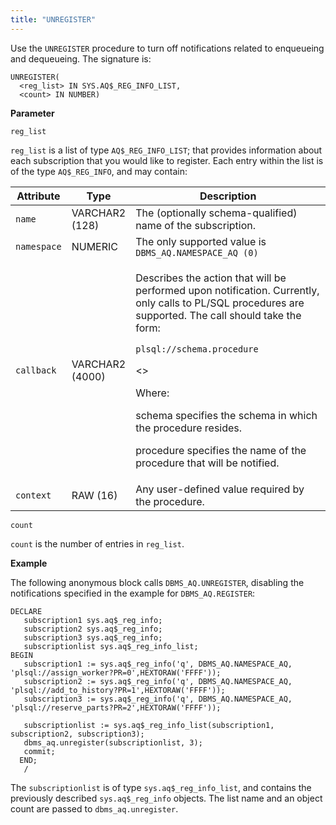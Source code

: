 ```yaml
---
title: "UNREGISTER"
---
```


Use the `UNREGISTER` procedure to turn off notifications related to enqueueing and dequeueing. The signature is:

``` text
UNREGISTER(
  <reg_list> IN SYS.AQ$_REG_INFO_LIST,
  <count> IN NUMBER)
```

**Parameter**

`reg_list`

 `reg_list` is a list of type `AQ$_REG_INFO_LIST`; that provides information about each subscription that you would like to register. Each entry within the list is of the type `AQ$_REG_INFO`, and may contain:

 <div class="tabularcolumns">

 </div>

 <table><colgroup><col style="width: 7%" /><col style="width: 10%" /><col style="width: 82%" /></colgroup><thead><tr class="header"><th>Attribute</th><th>Type</th><th>Description</th></tr></thead><tbody><tr class="odd"><td><code>name</code></td><td>VARCHAR2 (128)</td><td>The (optionally schema-qualified) name of the subscription.</td></tr><tr class="even"><td><code>namespace</code></td><td>NUMERIC</td><td>The only supported value is <code>DBMS_AQ.NAMESPACE_AQ (0)</code></td></tr><tr class="odd"><td><code>callback</code></td><td>VARCHAR2 (4000)</td><td><p>Describes the action that will be performed upon notification. Currently, only calls to PL/SQL procedures are supported. The call should take the form:</p><p><code>plsql://schema.procedure</code></p><><p>Where:</p><p>schema specifies the schema in which the procedure resides.</p><p>procedure specifies the name of the procedure that will be notified.</p></></td></tr><tr class="even"><td><code>context</code></td><td>RAW (16)</td><td>Any user-defined value required by the procedure.</td></tr></tbody></table>

`count`

 `count` is the number of entries in `reg_list`.

**Example**

The following anonymous block calls `DBMS_AQ.UNREGISTER`, disabling the notifications specified in the example for `DBMS_AQ.REGISTER`:

``` text
DECLARE
   subscription1 sys.aq$_reg_info;
   subscription2 sys.aq$_reg_info;
   subscription3 sys.aq$_reg_info;
   subscriptionlist sys.aq$_reg_info_list;
BEGIN
   subscription1 := sys.aq$_reg_info('q', DBMS_AQ.NAMESPACE_AQ,
'plsql://assign_worker?PR=0',HEXTORAW('FFFF'));
   subscription2 := sys.aq$_reg_info('q', DBMS_AQ.NAMESPACE_AQ,
'plsql://add_to_history?PR=1',HEXTORAW('FFFF'));
   subscription3 := sys.aq$_reg_info('q', DBMS_AQ.NAMESPACE_AQ,
'plsql://reserve_parts?PR=2',HEXTORAW('FFFF'));

   subscriptionlist := sys.aq$_reg_info_list(subscription1,
subscription2, subscription3);
   dbms_aq.unregister(subscriptionlist, 3);
   commit;
  END;
   /
```

The `subscriptionlist` is of type `sys.aq$_reg_info_list`, and contains the previously described `sys.aq$_reg_info` objects. The list name and an object count are passed to `dbms_aq.unregister`.
